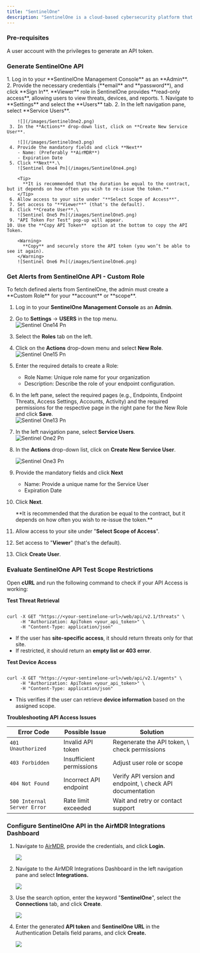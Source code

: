 ```yaml
---
title: "SentinelOne"
description: "SentinelOne is a cloud-based cybersecurity platform that helps protect against cyber threats such as malware, ransomware, and advanced persistent threats (APTs)."
---
```


### Pre-requisites

<Tip>
  A user account with the privileges to generate an API token.
</Tip>

### Generate SentinelOne API

<Steps>
  <Step title="Access SentinelOne Management Console">
    1. Log in to your **SentinelOne Management Console** as an **Admin**.
    2. Provide the necessary credentials (**email** and **password**), and click **Sign In**.
  </Step>
  <Step title="Create a New Service User - Viewer Access">
    <Info>
      **Viewer** role in SentinelOne provides **read-only access**, allowing users to view threats, devices, and reports.
    </Info>
     1. Navigate to **Settings** and select the **Users** tab.
     2. In the left navigation pane, select **Service Users**.

        ![](/images/SentinelOne2.png)
     3. In the **Actions** drop-down list, click on **Create New Service User**.

        ![](/images/SentinelOne3.png)
     4. Provide the mandatory fields and click **Next**
        - Name: (Preferably **AirMDR**)
        - Expiration Date
     5. Click **Next**.\
        ![Sentinel One4 Pn](/images/SentinelOne4.png)

        <Tip>
          **It is recommended that the duration be equal to the contract, but it depends on how often you wish to re-issue the token.**
        </Tip>
     6. Allow access to your site under "**Select Scope of Access**". 
     7. Set access to "**Viewer**" (that's the default).
     8. Click **Create User**.\
        ![Sentinel One5 Pn](/images/SentinelOne5.png)
     9. "API Token For Test" pop-up will appear.
    10. Use the **Copy API Token**  option at the bottom to copy the API Token.

        <Warning>
          **Copy** and securely store the API token (you won’t be able to see it again).
        </Warning>
        ![Sentinel One6 Pn](/images/SentinelOne6.png)
  </Step>
</Steps>

### Get Alerts from SentinelOne API - Custom Role

<Info>
  To fetch defined alerts from SentinelOne, the admin must create a **Custom Role** for your **account** or **scope**.
</Info>

 1. Log in to your **SentinelOne Management Console** as an **Admin**.
 2. Go to **Settings** → **USERS** in the top menu.\
    ![Sentinel One14 Pn](/images/SentinelOne14.png)
 3. Select the **Roles** tab on the left.
 4. Click on the **Actions** drop-down menu and select **New Role**.\
    ![Sentinel One15 Pn](/images/SentinelOne15.png)
 5. Enter the required details to create a Role:
    - Role Name: Unique role name for your organization
    - Description: Describe the role of your endpoint configuration.
 6. In the left pane, select the required pages (e.g., Endpoints, Endpoint Threats, Access Settings, Accounts, Activity) and the required permissions for the respective page in the right pane for the New Role and click **Save**.\
    ![Sentinel One13 Pn](/images/SentinelOne13.png)
 7. In the left navigation pane, select **Service Users**.\
    ![Sentinel One2 Pn](/images/SentinelOne2.png)
 8. In the **Actions** drop-down list, click on **Create New Service User**.

    ![Sentinel One3 Pn](/images/SentinelOne3.png)
 9. Provide the mandatory fields and click **Next**
    - Name: Provide a unique name for the Service User 
    - Expiration Date
10. Click **Next**.

    <Tip>
      **It is recommended that the duration be equal to the contract, but it depends on how often you wish to re-issue the token.**
    </Tip>
11. Allow access to your site under "**Select Scope of Access**". 
12. Set access to "**Viewer**" (that's the default).
13. Click **Create User**.

### Evaluate SentinelOne API Test Scope Restrictions

Open **cURL** and run the following command to check if your API Access is working:

**Test Threat Retrieval**

```

curl -X GET "https://<your-sentinelone-url>/web/api/v2.1/threats" \
     -H "Authorization: ApiToken <your_api_token>" \
     -H "Content-Type: application/json"
```

- If the user has **site-specific access**, it should return threats only for that site.
- If restricted, it should return an **empty list or 403 error**.

**Test Device Access**

```

curl -X GET "https://<your-sentinelone-url>/web/api/v2.1/agents" \
     -H "Authorization: ApiToken <your_api_token>" \
     -H "Content-Type: application/json"
```

- This verifies if the user can retrieve **device information** based on the assigned scope.

**Troubleshooting API Access Issues**

| Error Code                  | Possible Issue           | Solution                                                    |
| --------------------------- | ------------------------ | ----------------------------------------------------------- |
| `401 Unauthorized`          | Invalid API token        | Regenerate the API token, \\ check permissions              |
| `403 Forbidden`             | Insufficient permissions | Adjust user role or scope                                   |
| `404 Not Found`             | Incorrect API endpoint   | Verify API version and endpoint, \\ check API documentation |
| `500 Internal Server Error` | Rate limit exceeded      | Wait and retry or contact support                           |

### Configure SentinelOne API in the AirMDR Integrations Dashboard

1. Navigate to [AirMDR](https://app.airmdr.com/auth/login), provide the credentials, and click **Login.**

   ![](/images/Datadog11.png)
2. Navigate to the AirMDR Integrations Dashboard in the left navigation pane and select **Integrations.**

   ![](/images/Datadog9.png)
3. Use the search option, enter the keyword "**SentinelOne**", select the **Connections** tab, and click **Create**.

   ![](/images/SentinelOne.png)
4. Enter the generated **API token** and **SentinelOne URL** in the Authentication Details field params, and click **Create.**

   ![](/images/SentinelOne1.png)